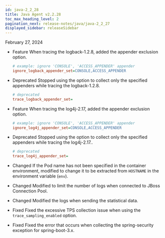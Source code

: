 ```yaml
---
id: java-2_2_28
title: Java Agent v2.2.28
toc_max_heading_level: 2
pagination_next: release-notes/java/java-2_2_27
displayed_sidebar: releaseSidebar
---
```


February 27, 2024

- <Status>Feature</Status> When tracing the logback-1.2.8, added the appender exclusion option.

  ```ini title="whatap.conf"
  # example: ignore 'CONSOLE', 'ACCESS_APPENDER' appender
  ignore_logback_appender_set=CONSOLE,ACCESS_APPENDER
  ```

- <Status>Deprecated</Status> Stopped using the option to collect only the specified appenders while tracing the logback-1.2.8.

  ```ini title="whatap.conf"
  # deprecated
  trace_logback_appender_set=
  ```

- <Status>Feature</Status> When tracing the log4j-2.17, added the appender exclusion option.

  ```ini title="whatap.conf"
  # example: ignore 'CONSOLE', 'ACCESS_APPENDER' appender
  ignore_log4j_appender_set=CONSOLE,ACCESS_APPENDER
  ```

- <Status>Deprecated</Status> Stopped using the option to collect only the specified appenders while tracing the log4j-2.17..

  ```ini title="whatap.conf"
  # deprecated
  trace_log4j_appender_set=
  ```

- <Status>Changed</Status> If the Pod name has not been specified in the container environment, modified to change it to be extracted from <code>HOSTNAME</code> in the environment variable (<code>env</code>).

- <Status>Changed</Status> Modified to limit the number of logs when connected to JBoss Connection Pool.

- <Status>Changed</Status> Modified the logs when sending the statistical data.

- <Status>Fixed</Status> Fixed the excessive TPS collection issue when using the <code>trace_sampling_enabled</code> option.

- <Status>Fixed</Status> Fixed the error that occurs when collecting the spring-security exception for spring-boot-3.x.
